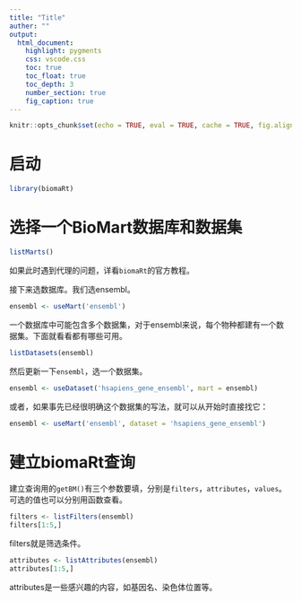 ```yaml
---
title: "Title"
auther: ""
output:
  html_document:
    highlight: pygments
    css: vscode.css
    toc: true
    toc_float: true
    toc_depth: 3
    number_section: true
    fig_caption: true
---
```


```r
knitr::opts_chunk$set(echo = TRUE, eval = TRUE, cache = TRUE, fig.align = 'center')
```

# 启动

```r
library(biomaRt)
```

# 选择一个BioMart数据库和数据集

```r
listMarts()
```

如果此时遇到代理的问题，详看`biomaRt`的官方教程。

接下来选数据库。我们选ensembl。

```r
ensembl <- useMart('ensembl')
```

一个数据库中可能包含多个数据集，对于ensembl来说，每个物种都建有一个数据集。下面就看看都有哪些可用。

```r
listDatasets(ensembl)
```

然后更新一下`ensembl`，选一个数据集。

```r
ensembl <- useDataset('hsapiens_gene_ensembl', mart = ensembl)
```

或者，如果事先已经很明确这个数据集的写法，就可以从开始时直接找它：

```r
ensembl <- useMart('ensembl', dataset = 'hsapiens_gene_ensembl')
```

# 建立biomaRt查询

建立查询用的`getBM()`有三个参数要填，分别是`filters`，`attributes`，`values`。可选的值也可以分别用函数查看。

```r
filters <- listFilters(ensembl)
filters[1:5,]
```

filters就是筛选条件。

```r
attributes <- listAttributes(ensembl)
attributes[1:5,]
```

attributes是一些感兴趣的内容，如基因名、染色体位置等。
